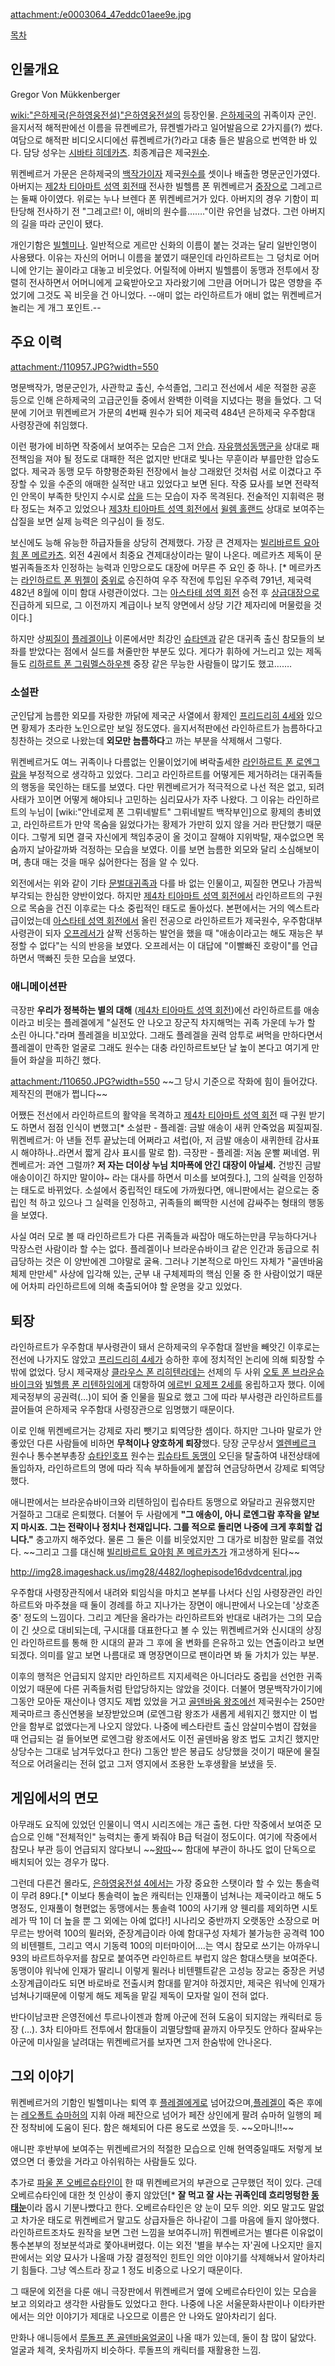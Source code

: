 attachment:/e0003064_47eddc01aee9e.jpg

[[목차]]
== 인물개요 ==
Gregor Von Mükkenberger

[[wiki:"은하제국(은하영웅전설)"은하영웅전설]]의 등장인물. [[은하제국]]의 귀족이자 군인. 을지서적 해적판에선 이름을 뮤켄베르가, 뮤켄벨가라고 일어발음으로 2가지를(?) 썼다. 여담으로 해적판 비디오시디에선 류켄베르가(?)라고 대충 들은 발음으로 번역한 바 있다. 담당 성우는 [[시바타 히데카츠]]. 최종계급은 제국[[원수]].

뮈켄베르거 가문은 은하제국의 [[백작]]가이자 제국[[원수]]를 셋이나 배출한 명문군인가였다. 아버지는 [[제2차 티아마트 성역 회전]]때 전사한 빌헬름 폰 뮈켄베르거 [[중장]]으로 그레고르는 둘째 아이였다. 위로는 누나 브렌다 폰 뮈켄베르거가 있다. 아버지의 경우 기함이 피탄당해 전사하기 전 "그레고르! 이, 애비의 원수를……."이란 유언을 남겼다. 그런 아버지의 길을 따라 군인이 됐다.

개인기함은 [[빌헬미나]]. 일반적으로 게르만 신화의 이름이 붙는 것과는 달리 일반인명이 사용됐다. 이유는 자신의 어머니 이름을 붙였기 때문인데 라인하르트는 그 덩치로 어머니에 안기는 꼴이라고 대놓고 비웃었다. 어릴적에 아버지 빌헬름이 동맹과 전투에서 장렬히 전사하면서 어머니에게 교육받아오고 자라왔기에 그만큼 어머니가 많은 영향을 주었기에 그것도 꼭 비웃을 건 아니었다. --애미 없는 라인하르트가 애비 없는 뮈켄베르거 놀리는 게 개그 포인트.--

== 주요 이력 ==
attachment:/110957.JPG?width=550

명문백작가, 명문군인가, 사관학교 출신, 수석졸업, 그리고 전선에서 세운 적절한 공훈 등으로 인해 은하제국의 고급군인들 중에서 완벽한 이력을 지녔다는 평을 들었다. 그 덕분에 기어코 뮈켄베르거 가문의 4번째 원수가 되어 제국력 484년 은하제국 우주함대 사령장관에 취임했다.

이런 평가에 비하면 작중에서 보여주는 모습은 그저 [[안습]]. [[자유행성동맹군]]을 상대로 패전책임을 져야 될 정도로 대패한 적은 없지만 반대로 빛나는 무훈이라 부를만한 압승도 없다. 제국과 동맹 모두 하향평준화된 전장에서 늘상 그래왔던 것처럼 서로 이겼다고 주장할 수 있을 수준의 애매한 실적만 내고 있었다고 보면 된다. 작중 묘사를 보면 전략적인 안목이 부족한 탓인지 수시로 [[삽]]을 드는 모습이 자주 목격된다. 전술적인 지휘력은 평타 정도는 쳐주고 있었으나 [[제3차 티아마트 성역 회전]]에서 [[윌렘 홀랜드]] 상대로 보여주는 삽질을 보면 실제 능력은 의구심이 들 정도.

보신에도 능해 유능한 하급자들을 상당히 견제했다. 가장 큰 견제자는 [[빌리바르트 요아힘 폰 메르카츠]]. 외전 4권에서 최중요 견제대상이라는 말이 나온다. 메르카츠 제독이 문벌귀족들조차 인정하는 능력과 인망으로도 대장에 머무른 주 요인 중 하나. [* 메르카츠는 [[라인하르트 폰 뮈젤]]이 [[중위]]로 승진하여 우주 작전에 투입된 우주력 791년, 제국력 482년 8월에 이미 함대 사령관이었다. 그는 [[아스타테 성역 회전]] 승전 후 [[상급대장]]으로 진급하게 되므로, 그 이전까지 계급이나 보직 양면에서 상당 기간 제자리에 머물렀을 것이다.]

하지만 상[[찌질이]] [[플레겔]]이나 이론에서만 최강인 [[슈타덴]]과 같은 대귀족 출신 참모들의 보좌를 받았다는 점에서 실드를 쳐줄만한 부분도 있다. 게다가 휘하에 거느리고 있는 제독들도 [[리하르트 폰 그림멜스하우젠]] 중장 같은 무능한 사람들이 많기도 했고…….

=== 소설판 ===
군인답게 늠름한 외모를 자랑한 까닭에 제국군 사열에서 황제인 [[프리드리히 4세]]와 있으면 황제가 초라한 노인으로만 보일 정도였다. 을지서적판에선 라인하르트가 늠름하다고 칭찬하는 것으로 나왔는데 '''외모만 늠름하다'''고 까는 부분을 삭제해서 그렇다.

뮈켄베르거도 여느 귀족이나 다름없는 인물이었기에 벼락출세한 [[라인하르트 폰 로엔그람]]을 부정적으로 생각하고 있었다. 그리고 라인하르트를 어떻게든 제거하려는 대귀족들의 행동을 묵인하는 태도를 보였다. 다만 뮈켄베르거가 적극적으로 나선 적은 없고, 되려 사태가 꼬이면 어떻게 해야되나 고민하는 심리묘사가 자주 나왔다. 그 이유는 라인하르트의 누님이 [wiki:"안네로제 폰 그뤼네발트" 그뤼네발트 백작부인]으로 황제의 총비였고, 라인하르트가 만약 목숨을 잃었다가는 황제가 가만히 있지 않을 거라 판단했기 때문이다. 그렇게 되면 결국 자신에게 책임추궁이 올 것이고 잘해야 지위박탈, 재수없으면 목숨까지 날아갈까봐 걱정하는 모습을 보였다. 이를 보면 늠름한 외모와 달리 소심해보이며, 총대 매는 것을 매우 싫어한다는 점을 알 수 있다.

외전에서는 위와 같이 기타 [[문벌대귀족]]과 다를 바 없는 인물이고, 찌질한 면모나 가끔씩 부각되는 한심한 양반이었다. 하지만 [[제4차 티아마트 성역 회전]]에서 라인하르트의 구원으로 목숨을 건진 이후로는 다소 중립적인 태도로 돌아섰다. 본편에서는 거의 엑스트라급이었는데 [[아스타테 성역 회전]]에서 올린 전공으로 라인하르트가 제국원수, 우주함대부사령관이 되자 [[오프레서]]가 살짝 선동하는 발언을 했을 때 "애송이라고는 해도 재능은 부정할 수 없다"는 식의 반응을 보였다. 오프레서는 이 대답에 "이빨빠진 호랑이"를 언급하면서 맥빠진 듯한 모습을 보였다.

=== 애니메이션판 ===
극장판 '''우리가 정복하는 별의 대해''' ([[제4차 티아마트 성역 회전]])에선 라인하르트를 애송이라고 비웃는 플레겔에게 "실전도 안 나오고 장군직 차지해먹는 귀족 가운데 누가 할 소린 아니다."라며 플레겔을 비꼬았다. 그래도 플레겔을 권력 암투로 써먹을 만하다면서 플레겔이 만족한 얼굴로 그래도 원수는 대충 라인하르트보단 날 높이 본다고 여기게 만들어 화살을 피하긴 했다.

attachment:/110650.JPG?width=550
~~그 당시 기준으로 작화에 힘이 들어갔다. 제작진의 편애가 쩝니다~~

어쨌든 전선에서 라인하르트의 활약을 목격하고 [[제4차 티아마트 성역 회전]] 때 구원 받기도 하면서 점점 인식이 변했고[* 소설판 - 플레겔: 금발 애송이 새퀴 안죽었음 찌질찌질. 뮈켄베르거: 아 낸들 전투 끝났는데 어쩌라고 셔럽(아, 저 금발 애송이 새퀴한테 감사표시 해야하나..라면서 짧게 감사 표시를 말로 함). 극장판 - 플레겔: 저놈 운빨 쩌네염. 뮈켄베르거: 과연 그럴까? '''저 자는 더이상 누님 치마폭에 안긴 대장이 아닐세.''' 건방진 금발 애송이이긴 하지만 말이야~ 라는 대사를 하면서 미소를 보여줬다.], 그의 실력을 인정하는 태도로 바뀌었다. 소설에서 중립적인 태도에 가까웠다면, 애니판에서는 겉으로는 중립인 척 하고 있으나 그 실력을 인정하고, 귀족들의 삐딱한 시선에 감싸주는 형태의 행동을 보였다.

사실 여러 모로 볼 때 라인하르트가 다른 귀족들과 싸잡아 매도하는만큼 무능하다거나 막장스런 사람이라 할 수는 없다. 플레겔이나 브라운슈바이크 같은 인간과 동급으로 취급당하는 것은 이 양반에겐 그야말로 굴욕. 그러나 기본적으로 마인드 자체가 "골덴바움 체제 만만세" 사상에 입각해 있는, 군부 내 구체제파의 핵심 인물 중 한 사람이었기 때문에 어차피 라인하르트에 의해 축출되어야 할 운명을 갖고 있었다.

== 퇴장 ==
라인하르트가 우주함대 부사령관이 돼서 은하제국의 우주함대 절반을 빼앗긴 이후로는 전선에 나가지도 않았고 [[프리드리히 4세]]가 승하한 후에 정치적인 논리에 의해 퇴장할 수 밖에 없었다. 당시 제국재상 [[클라우스 폰 리히텐라데]]는 선제의 두 사위 [[오토 폰 브라운슈바이크]]와 [[빌헬름 폰 리텐하임]]에게 대항하여 [[에르빈 요제프 2세]]를 옹립하고자 했다. 이에 제국정부의 공권력(…)이 되어 줄 인물을 필요로 했고 그에 따라 부사령관 라인하르트를 끌어들여 은하제국 우주함대 사령장관으로 임명했기 때문이다.

이로 인해 뮈켄베르거는 강제로 자리 뺏기고 퇴역당한 셈이다. 하지만 그나마 말로가 안좋았던 다른 사람들에 비하면 '''무척이나 양호하게 퇴장'''했다. 당장 군무상서 [[엘렌베르크]] 원수나 통수본부총장 [[슈타인호프]] 원수는 [[립슈타트 동맹]]이 오딘을 탈출하여 내전상태에 돌입하자, 라인하르트의 명에 따라 직속 부하들에게 붙잡혀 연금당하면서 강제로 퇴역당했다.

애니판에서는 브라운슈바이크와 리텐하임이 립슈타트 동맹으로 와달라고 권유했지만 거절하고 그대로 은퇴했다. 더불어 두 사람에게 '''"그 애송이, 아니 로엔그람 후작을 얕보지 마시죠. 그는 전략이나 정치나 천재입니다. 그를 적으로 돌리면 나중에 크게 후회할 겁니다."''' 충고까지 해주었다. 물론 그 둘은 이를 비웃었지만 그 대가로 비참한 말로를 겪었다. ~~그리고 그를 대신해 [[빌리바르트 요아힘 폰 메르카츠]]가 개고생하게 된다~~

http://img28.imageshack.us/img28/4482/loghepisode16dvdcentral.jpg

우주함대 사령장관직에서 내려와 퇴임식을 마치고 본부를 나서다 신임 사령장관인 라인하르트와 마주쳤을 때 둘이 경례를 하고 지나가는 장면이 애니판에서 나오는데 '상호존중' 정도의 느낌이다. 그리고 계단을 올라가는 라인하르트와 반대로 내려가는 그의 모습이 긴 샷으로 대비되는데, 구시대를 대표한다고 볼 수 있는 뮈켄베르거와 신시대의 상징인 라인하르트를 통해 한 시대의 끝과 그 후에 올 변화를 은유하고 있는 연출이라고 보면 되겠다. 의미를 알고 보면 나름대로 꽤 명장면이므로 팬이라면 봐 둘 가치가 있는 부분.

이후의 행적은 언급되지 않지만 라인하르트 지지세력은 아니더라도 중립을 선언한 귀족이었기 때문에 다른 귀족들처럼 탄압당하지는 않았을 것이다. 더불어 명문백작가이기에 그동안 모아둔 재산이나 영지도 제법 있었을 거고 [[골덴바움 왕조]]에선 제국원수는 250만 제국마르크 종신연봉을 보장받았으며 (로엔그람 왕조가 새롭게 세워지긴 했지만 이 법안을 함부로 없앴다는게 나오지 않았다. 나중에 베스타란트 출신 암살미수범이 잡혔을 때 언급되는 걸 들어보면 로엔그람 왕조에서도 이전 골덴바움 왕조 법도 고치긴 했지만 상당수는 그대로 남겨두었다고 한다) 그동안 받은 봉급도 상당했을 것이기 때문에 물질적으로 어려울리는 전혀 없고 그저 영지에서 조용한 노후생활을 보냈을 듯.

== 게임에서의 면모 ==
아무래도 요직에 있었던 인물이니 역시 시리즈에는 개근 출현. 다만 작중에서 보여준 모습으로 인해 "전체적인" 능력치는 좋게 봐줘야 B급 턱걸이 정도이다. 여기에 작중에서 참모나 부관 등이 언급되지 않다보니 ~~[[왕따]]~~ 함대에 부관이 하나도 없이 단독으로 배치되어 있는 경우가 많다.

그런데 다른건 몰라도, [[은하영웅전설 4]]에서는 가장 중요한 스탯이라 할 수 있는 통솔력이 무려 89다.[* 이보다 통솔력이 높은 캐릭터는 인재풀이 넘쳐나는 제국이라고 해도 5명정도, 인재풀이 형편없는 동맹에서는 통솔력 100의 사기캐 양 웬리를 제외하면 시토레가 딱 1이 더 높을 뿐 그 외에는 아예 없다!] 시나리오 중반까지 오랫동안 소장으로 머무르는 방어력 100의 뮐러와, 준장계급이라 아예 함대구성 자체가 불가능한 공격력 100의 비텐펠트, 그리고 역시 기동력 100의 미터마이어....는 역시 참모로 쓰기는 아까우니 93의 바르트하우저를 참모로 붙여주면 라인하르트 부럽지 않은 함대스탯을 보여준다. 동맹이야 워낙에 인재가 딸리니 이렇게 뮐러나 비텐펠트같은 고성능 장교는 중장은 커녕 소장계급이라도 되면 바로바로 전출시켜 함대를 맡겨야 하겠지만, 제국은 워낙에 인재가 넘쳐나기때문에 이렇게 해도 제독을 맡길 제독이 모자랄 일이 전혀 없다. 

반다이남코판 은영전에선 투르나이젠과 함께 아군에 전혀 도움이 되지않는 캐릭터로 등장 (…). 3차 티아마트 전투에서 함대들이 괴멸당할때 끝까지 아무짓도 안하다 잘싸우는 아군에 미사일을 날려대는 뮈켄베르거를 보자면 그저 한숨밖에 안나온다.

== 그외 이야기 ==
뮈켄베르거의 기함인 빌헬미나는 퇴역 후 [[플레겔]]에게로 넘어갔으며,[[플레겔]]이 죽은 후에는 [[레오폴트 슈마허]]의 지휘 아래 페잔으로 넘어가 페잔 상인에게 팔려 슈마허 일행의 페잔 정착비에 도움이 된다. 함은 해체되어 다른 용도로 쓰였을 듯. ~~오마니!!~~

애니판 후반부에 보여주는 뮈켄베르거의 적절한 모습으로 인해 현역중일때도 저렇게 보였으면 더 좋았을 거라고 아쉬워하는 사람들도 있다.

추가로 [[파울 폰 오베르슈타인]]이 한 때 뮈켄베르거의 부관으로 근무했던 적이 있다. 근데 오베르슈타인에 대한 첫 인상이 좋지 않았던[* '''잘 먹고 잘 사는 귀족인데 흐리멍텅한 [[동태눈]]'''이라 몹시 기분나빴다고 한다. 오베르슈타인은 양 눈이 모두 의안. 외모 말고도 말없고 차가운 태도로 뮈켄베르거 말고도 상급자들은 하나같이 그를 마음에 들지 않아했다. 라인하르트조차도 원작을 보면 그런 느낌을 보여주니까] 뮈켄베르거는 별다른 이유없이 통수본부의 정보분석과로 쫓아내버렸다. 이는 외전 '별을 부수는 자'권에 나오지만 을지판에서는 외양 묘사가 나올때 가장 결정적인 힌트인 의안 이야기를 삭제해놔서 알아차리기 힘들다. 그냥 엑스트라 장교 1 정도 비중으로 나오기 때문이다.

그 때문에 외전을 다룬 애니 극장판에서 뮈켄베르거 옆에 오베르슈타인이 있는 모습을 보고 의외라고 생각한 사람들도 있었다고 한다. 나중에 나온 서울문화사판이나 이타카판에서는 의안 이야기가 제대로 나오므로 이름은 안 나와도 알아차리기 쉽다.

만화나 애니등에서 [[루돌프 폰 골덴바움]]얼굴이 나올 때가 있는데, 둘이 참 많이 닮았다. 얼굴과 체격, 옷차림까지 비슷하다. 루돌프의 캐릭터를 재활용한 느낌.
